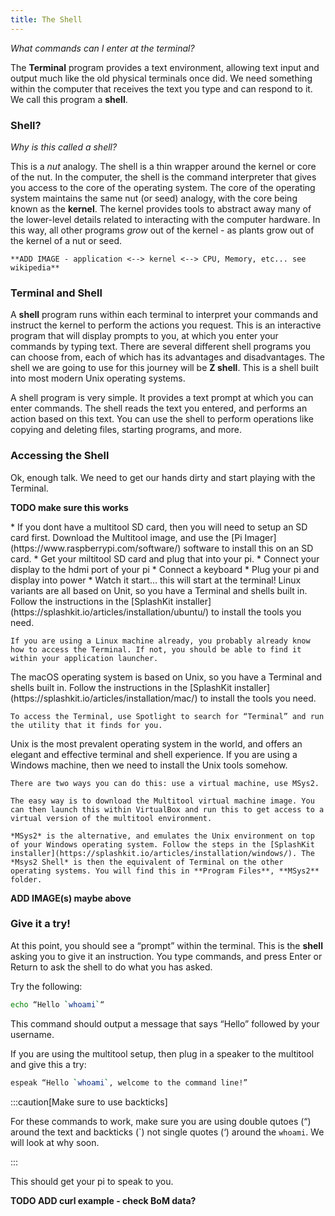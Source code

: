 ```yaml
---
title: The Shell
---
```


*What commands can I enter at the terminal?*

The **Terminal** program provides a text environment, allowing text input and output much like the old physical terminals once did. We need something within the computer that receives the text you type and can respond to it. We call this program a **shell**.

### Shell?

*Why is this called a shell?*

This is a *nut* analogy. The shell is a thin wrapper around the kernel or core of the nut. In the computer, the shell is the command interpreter that gives you access to the core of the operating system. The core of the operating system maintains the same nut (or seed) analogy, with the core being known as the **kernel**. The kernel provides tools to abstract away many of the lower-level details related to interacting with the computer hardware. In this way, all other programs *grow* out of the kernel - as plants grow out of the kernel of a nut or seed.

`**ADD IMAGE - application <--> kernel <--> CPU, Memory, etc... see wikipedia**`

### Terminal and Shell

A **shell** program runs within each terminal to interpret your commands and instruct the kernel to perform the actions you request. This is an interactive program that will display prompts to you, at which you enter your commands by typing text. There are several different shell programs you can choose from, each of which has its advantages and disadvantages. The shell we are going to use for this journey will be **Z shell**. This is a shell built into most modern Unix operating systems.

A shell program is very simple. It provides a text prompt at which you can enter commands. The shell reads the text you entered, and performs an action based on this text. You can use the shell to perform operations like copying and deleting files, starting programs, and more.

### Accessing the Shell

Ok, enough talk. We need to get our hands dirty and start playing with the Terminal.

**TODO make sure this works**


<Tabs>
  <TabItem label="Raspberry Pi">
    * If you dont have a multitool SD card, then you will need to setup an SD card first. Download the Multitool image, and use the [Pi Imager](https://www.raspberrypi.com/software/) software to install this on an SD card.
    * Get your miltitool SD card and plug that into your pi.
    * Connect your display to the hdmi port of your pi
    * Connect a keyboard
    * Plug your pi and display into power
    * Watch it start… this will start at the terminal!
  </TabItem>
  <TabItem label="Linux">
    Linux variants are all based on Unit, so you have a Terminal and shells built in. Follow the instructions in the [SplashKit installer](https://splashkit.io/articles/installation/ubuntu/) to install the tools you need.
    
    If you are using a Linux machine already, you probably already know how to access the Terminal. If not, you should be able to find it within your application launcher.
  </TabItem>
  <TabItem label="macOS">
    The macOS operating system is based on Unix, so you have a Terminal and shells built in. Follow the instructions in the [SplashKit installer](https://splashkit.io/articles/installation/mac/) to install the tools you need.
    
    To access the Terminal, use Spotlight to search for “Terminal” and run the utility that it finds for you.
  </TabItem>
  <TabItem label="Windows">
    Unix is the most prevalent operating system in the world, and offers an elegant and effective terminal and shell experience. If you are using a Windows machine, then we need to install the Unix tools somehow.
    
    There are two ways you can do this: use a virtual machine, use MSys2.
    
    The easy way is to download the Multitool virtual machine image. You can then launch this within VirtualBox and run this to get access to a virtual version of the multitool environment.
    
    *MSys2* is the alternative, and emulates the Unix environment on top of your Windows operating system. Follow the steps in the [SplashKit installer](https://splashkit.io/articles/installation/windows/). The *Msys2 Shell* is then the equivalent of Terminal on the other operating systems. You will find this in **Program Files**, **MSys2** folder.
  </TabItem>
</Tabs>


**ADD IMAGE(s) maybe above**

### Give it a try!

At this point, you should see a “prompt” within the terminal. This is the **shell** asking you to give it an instruction. You type commands, and press Enter or Return to ask the shell to do what you has asked.

Try the following:

```sh
echo “Hello `whoami`“
```

This command should output a message that says “Hello” followed by your username.

If you are using the multitool setup, then plug in a speaker to the multitool and give this a try: 

```sh
espeak “Hello `whoami`, welcome to the command line!”
```

:::caution[Make sure to use backticks]

For these commands to work, make sure you are using double qutoes (“) around the text and backticks (\`) not single quotes (‘) around the `whoami`. We will look at why soon.

:::

This should get your pi to speak to you.

**TODO ADD curl example - check BoM data?**
